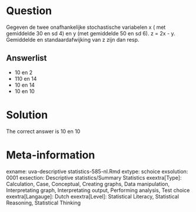 Question
========

Gegeven de twee onafhankelijke stochastische variabelen x ( met gemiddelde 30 en sd 4) en y (met gemiddelde 50 en sd 6). z = 2x - y. Gemiddelde en standaardafwijking van z zijn dan resp. 

Answerlist
----------
* 10 en 2
* 110 en 14
* 10 en 14
* 10 en 10

Solution
========

The correct answer is  10 en 10 

Meta-information
================
exname: uva-descriptive statistics-585-nl.Rmd 
extype: schoice 
exsolution: 0001 
exsection: Descriptive statistics/Summary Statistics
exextra[Type]: Calculation, Case, Conceptual, Creating graphs, Data manipulation, Interpretating graph, Interpretating output, Performing analysis, Test choice 
exextra[Langauge]: Dutch 
exextra[Level]: Statistical Literacy, Statistical Reasoning, Statistical Thinking 
